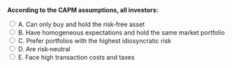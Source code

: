 

::: {.question-block}

<form onsubmit="event.preventDefault(); checkAnswer('module3_mcq_q7')" data-correct-answer="B">
  <strong style="display: block;">According to the CAPM assumptions, all investors:</strong>

  <label><input type="radio" name="module3_mcq_q7" value="A"> A. Can only buy and hold the risk‑free asset</label><br>
  <label><input type="radio" name="module3_mcq_q7" value="B"> B. Have homogeneous expectations and hold the same market portfolio</label><br>
  <label><input type="radio" name="module3_mcq_q7" value="C"> C. Prefer portfolios with the highest idiosyncratic risk</label><br>
  <label><input type="radio" name="module3_mcq_q7" value="D"> D. Are risk‑neutral</label><br>
  <label><input type="radio" name="module3_mcq_q7" value="E"> E. Face high transaction costs and taxes</label><br>
</form>

<div id="feedback-module3_mcq_q7" class="feedback" data-status="" style="display:none;">
✅ Correct: B. The CAPM assumes homogeneous expectations and that all investors hold the market portfolio in equilibrium.
</div>

:::